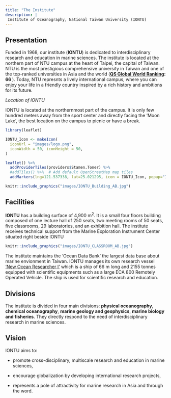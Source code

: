 ```yaml
---
title: "The Institute"
description: |
 Institute of Oceanography, National Taiwan University (IONTU)
---
```


## Presentation

Funded in 1968, our institute (**IONTU**) is dedicated to interdisciplinary research and education in marine sciences. The institute is located at the northern part of NTU campus at the heart of Taipei, the capital of Taiwan. NTU is the most prestigious comprehensive university in Taiwan and one of the top-ranked universities in Asia and  the world (**[QS Global World Ranking](https://www.topuniversities.com/university-rankings/world-university-rankings/2021): 66 **). Today, NTU represnts a lively international campus, where you can enjoy your life in a friendly country inspired by a rich history and ambitions for its future. 

*Location of IONTU* 

IONTU is located at the northernmost part of the campus. It is only few hundred meters away from the sport center and directly facing the 'Moon Lake', the best location on the campus to picnic or have a break. 

<style>
.html-widget {
    margin: auto;
}
</style>


```r
library(leaflet)

IONTU_Icon <- makeIcon(
  iconUrl = "images/logo.png",
  iconWidth = 50, iconHeight = 50,
)

leaflet() %>%
  addProviderTiles(providers$Stamen.Toner) %>%
  #addTiles() %>%  # Add default OpenStreetMap map tiles
  addMarkers(lng=121.537338, lat=25.021295, icon = IONTU_Icon, popup="Institute of Oceanography")
```


```r

knitr::include_graphics("images/IONTU_Building_AB.jpg")

```

## Facilities

**IONTU** has a building surface of 4,900 m^2^. It is a small four floors building composed of one lecture hall of 250 seats, two meeting rooms of 50 seats, five classrooms, 29 laboratories, and an exhibition hall. The institute receives technical support from the Marine Exploration Instrument Center situated right beside IONTU

```r

knitr::include_graphics("images/IONTU_CLASSROOM_AB.jpg")
```

The institute maintains the 'Ocean Data Bank' the largest data base about marine envionment in Taiwan. IONTU manages its own research vessel ['New Ocean Researcher I'](http://newor1.oc.ntu.edu.tw/equipmentNOR1.html) which is a ship of 66 m long and 2155 tonnes equipped with scientific equipments such as a large ECA 800 Remotely Operated Vehicle. The ship is used for scientific research and education.

## Divisions

The institute is divided in four main divisions: **physical oceanography**, **chemical oceanography**, **marine geology and geophysics**, **marine biology and fisheries**. They directly respond to the need of interdisciplinary research in marine sciences.   

## Vision

IONTU aims to: 

+ promote cross-disciplinary, multiscale research and education in marine sciences,

+ encourage globalization by developing international research projects,

+ represents a pole of attractivity for marine research in Asia and through the word.


